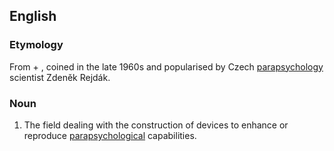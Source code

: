 ==English==

===Etymology===
From {{m|en|psyche}} + {{m|en|electronic}}, coined in the late 1960s and popularised by Czech [[parapsychology]] scientist Zdeněk Rejdák.

===Noun===
{{en-noun|-}}
{{wikipedia}}
# The field dealing with the construction of devices to enhance or reproduce [[parapsychology|parapsychological]] capabilities.